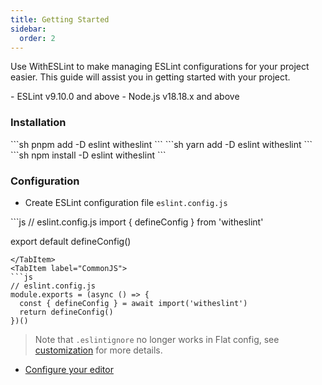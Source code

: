 ```yaml
---
title: Getting Started
sidebar:
  order: 2
---
```


Use WithESLint to make managing ESLint configurations for your project easier. This guide will assist you in getting started with your project.

<Aside type="danger" title="Requirements">
  - ESLint v9.10.0 and above
  - Node.js v18.18.x and above
</Aside>

### Installation

<Tabs>
  <TabItem label="pnpm">
  ```sh
  pnpm add -D eslint witheslint
  ```
  </TabItem>
  <TabItem label="yarn">
  ```sh
  yarn add -D eslint witheslint
  ```
  </TabItem>
  <TabItem label="npm">
  ```sh
  npm install -D eslint witheslint
  ```
  </TabItem>
</Tabs>

### Configuration

- Create ESLint configuration file `eslint.config.js`

<Tabs>
  <TabItem label="ESModule">
  ```js
  // eslint.config.js
  import { defineConfig } from 'witheslint'

  export default defineConfig()
  ```
  </TabItem>
  <TabItem label="CommonJS">
  ```js
  // eslint.config.js
  module.exports = (async () => {
    const { defineConfig } = await import('witheslint')
    return defineConfig()
  })()
  ```
  </TabItem>
</Tabs>


> Note that `.eslintignore` no longer works in Flat config, see [customization](/guides/customization) for more details.



- [Configure your editor](/guides/ide-support)

